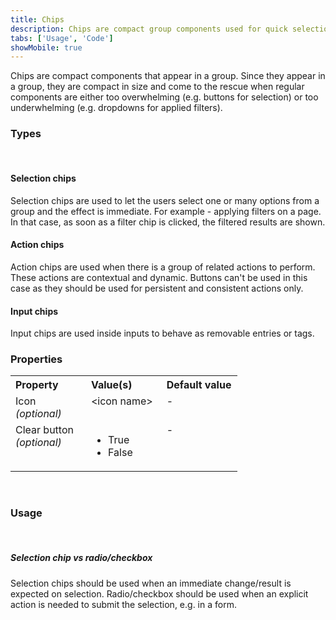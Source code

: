 ```yaml
---
title: Chips
description: Chips are compact group components used for quick selection, actions, and filtering.
tabs: ['Usage', 'Code']
showMobile: true
---
```


Chips are compact components that appear in a group. Since they appear in a group, they are compact in size and come to the rescue when regular components are either too overwhelming (e.g. buttons for selection) or too underwhelming (e.g. dropdowns for applied filters).
<br/>

### Types
<br/>

#### Selection chips
Selection chips are used to let the users select one or many options from a group and the effect is immediate. For example - applying filters on a page. In that case, as soon as a filter chip is clicked, the filtered results are shown.
<Preview name="chip-selection" />
<br/>

#### Action chips
Action chips are used when there is a group of related actions to perform. These actions are contextual and dynamic. Buttons can't be used in this case as they should be used for persistent and consistent actions only.
<Preview name="chip-selection" />
<br/>

#### Input chips
Input chips are used inside inputs to behave as removable entries or tags.
<Preview name="chip-selection" />
<br/>

### Properties
<table style="width: 100%">
  <tr>
    <th style="width:33%; text-align: left;">Property</th>
    <th style="width:33%; text-align: left;">Value(s)</th>
    <th style="width:33%; text-align: left;">Default value</th>
  </tr>
  <tr style="vertical-align: top">
    <td>Icon<br/><em>(optional)</em></td>
    <td>&#60;icon name&#62;</td>
    <td>-</td>
  </tr>
  <tr style="vertical-align: top">
    <td>Clear button<br/><em>(optional)</em></td>
    <td>
        <ul>
            <li>True</li>
            <li>False</li>
        </ul>
    </td>
    <td>-</td>
  </tr>
</table>
<br/>

### Usage
<br/>

##### Selection chip vs radio/checkbox
Selection chips should be used when an immediate change/result is expected on selection. Radio/checkbox should be used when an explicit action is needed to submit the selection, e.g. in a form.
